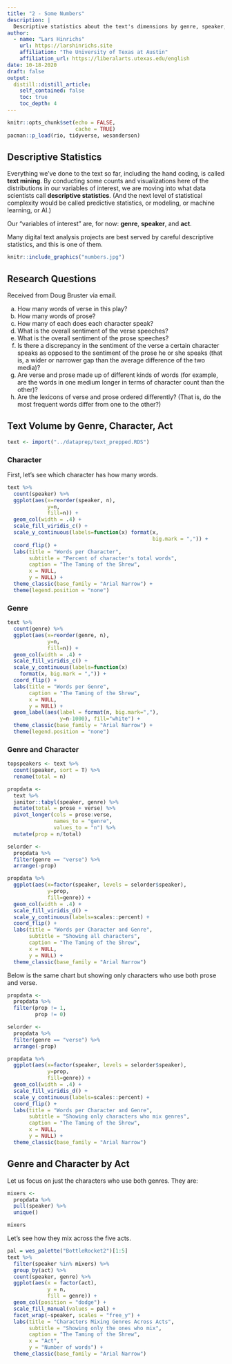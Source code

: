 ```yaml
---
title: "2 - Some Numbers"
description: |
  Descriptive statistics about the text's dimensions by genre, speaker, and act.
author:
  - name: "Lars Hinrichs"
    url: https://larshinrichs.site
    affiliation: "The University of Texas at Austin"
    affiliation_url: https://liberalarts.utexas.edu/english
date: 10-18-2020
draft: false
output:
  distill::distill_article:
    self_contained: false
    toc: true
    toc_depth: 4
---
```


```r
knitr::opts_chunk$set(echo = FALSE,
                      cache = TRUE)
pacman::p_load(rio, tidyverse, wesanderson)
```

## Descriptive Statistics

Everything we've done to the text so far, including the hand coding, is called **text mining**. By conducting some counts and visualizations here of the distributions in our variables of interest, we are moving into what data scientists call **descriptive statistics**. (And the next level of statistical complexity would be called predictive statistics, or modeling, or machine learning, or AI.)

<aside>Our "variables of interest" are, for now: **genre**, **speaker**, and **act**.</aside>

Many digital text analysis projects are best served by careful descriptive statistics, and this is one of them.

```r
knitr::include_graphics("numbers.jpg")
```


## Research Questions

Received from Doug Bruster via email. 

a) How many words of verse in this play?
b) How many words of prose?
c) How many of each does each character speak?
d) What is the overall sentiment of the verse speeches?
e) What is the overall sentiment of the prose speeches?
f) Is there a discrepancy in the sentiment of the verse a certain character speaks as opposed to the sentiment of the prose he or she speaks (that is, a wider or narrower gap than the average difference of the two media)?
g) Are verse and prose made up of different kinds of words (for example, are the words in one medium longer in terms of character count than the other)?
h) Are the lexicons of verse and prose ordered differently? (That is, do the most frequent words differ from one to the other?)

## Text Volume by Genre, Character, Act

```r
text <- import("../dataprep/text_prepped.RDS")
```

### Character

First, let's see which character has how many words.

```r
text %>% 
  count(speaker) %>% 
  ggplot(aes(x=reorder(speaker, n),
             y=n, 
             fill=n)) +
  geom_col(width = .4) +
  scale_fill_viridis_c() +
  scale_y_continuous(labels=function(x) format(x, 
                                               big.mark = ",")) +
  coord_flip() +
  labs(title = "Words per Character",
       subtitle = "Percent of character's total words",
       caption = "The Taming of the Shrew",
       x = NULL,
       y = NULL) +
  theme_classic(base_family = "Arial Narrow") +
  theme(legend.position = "none")
```
### Genre

```r
text %>% 
  count(genre) %>% 
  ggplot(aes(x=reorder(genre, n),
             y=n, 
             fill=n)) +
  geom_col(width = .4) +
  scale_fill_viridis_c() +
  scale_y_continuous(labels=function(x) 
    format(x, big.mark = ",")) +
  coord_flip() +
  labs(title = "Words per Genre",
       caption = "The Taming of the Shrew",
       x = NULL,
       y = NULL) +
  geom_label(aes(label = format(n, big.mark=","),
                 y=n-1000), fill="white") +
  theme_classic(base_family = "Arial Narrow") +
  theme(legend.position = "none")
```
### Genre and Character

```r
topspeakers <- text %>% 
  count(speaker, sort = T) %>% 
  rename(total = n) 

propdata <- 
  text %>% 
  janitor::tabyl(speaker, genre) %>% 
  mutate(total = prose + verse) %>% 
  pivot_longer(cols = prose:verse,
               names_to = "genre",
               values_to = "n") %>% 
  mutate(prop = n/total)

selorder <- 
  propdata %>% 
  filter(genre == "verse") %>% 
  arrange(-prop)

propdata %>% 
  ggplot(aes(x=factor(speaker, levels = selorder$speaker),
             y=prop,
             fill=genre)) +
  geom_col(width = .4) +
  scale_fill_viridis_d() +
  scale_y_continuous(labels=scales::percent) +
  coord_flip() +
  labs(title = "Words per Character and Genre",
       subtitle = "Showing all characters",
       caption = "The Taming of the Shrew",
       x = NULL,
       y = NULL) +
  theme_classic(base_family = "Arial Narrow") 
```

Below is the same chart but showing only characters who use both prose and verse.

```r
propdata <- 
  propdata %>% 
  filter(prop != 1,
         prop != 0)

selorder <- 
  propdata %>% 
  filter(genre == "verse") %>% 
  arrange(-prop)

propdata %>% 
  ggplot(aes(x=factor(speaker, levels = selorder$speaker),
             y=prop,
             fill=genre)) +
  geom_col(width = .4) +
  scale_fill_viridis_d() +
  scale_y_continuous(labels=scales::percent) +
  coord_flip() +
  labs(title = "Words per Character and Genre",
       subtitle = "Showing only characters who mix genres",
       caption = "The Taming of the Shrew",
       x = NULL,
       y = NULL) +
  theme_classic(base_family = "Arial Narrow") 
```

## Genre and Character by Act

Let us focus on just the characters who use both genres. They are:

```r
mixers <- 
  propdata %>% 
  pull(speaker) %>% 
  unique()

mixers
```
Let's see how they mix across the five acts. 

```r
pal = wes_palette("BottleRocket2")[1:5]
text %>% 
  filter(speaker %in% mixers) %>% 
  group_by(act) %>% 
  count(speaker, genre) %>% 
  ggplot(aes(x = factor(act),
             y = n,
             fill = genre)) +
  geom_col(position = "dodge") +
  scale_fill_manual(values = pal) +
  facet_wrap(~speaker, scales = "free_y") +
  labs(title = "Characters Mixing Genres Across Acts",
       subtitle = "Showing only the ones who mix",
       caption = "The Taming of the Shrew",
       x = "Act",
       y = "Number of words") +
  theme_classic(base_family = "Arial Narrow")
  
```

